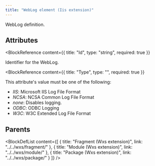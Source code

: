 ```yaml
---
title: "WebLog element (Iis extension)"
---
```



WebLog definition.


## Attributes

<BlockWrapper>

  <BlockReference
    content={{
      title: "Id",
      type: "string",
      required: true
    }}
  >
  Identifier for the WebLog.
  </BlockReference>

  <BlockReference
    content={{
      title: "Type",
      type: "",
      required: true
    }}
  >
   This attribute's value must be one of the following:
  - *IIS*: Microsoft IIS Log File Format
  - *NCSA*: NCSA Common Log File Format
  - *none*: Disables logging.
  - *ODBC*: ODBC Logging
  - *W3C*: W3C Extended Log File Format
  </BlockReference>

</BlockWrapper>


## Parents

<BlockDefList content={[
    {
      title: "Fragment (Wxs extension)",
      link: "../../wxs/fragment/"
    },
    {
      title: "Module (Wxs extension)",
      link: "../../wxs/module/"
    },
    {
      title: "Package (Wxs extension)",
      link: "../../wxs/package/"
    }
  ]}
/>
